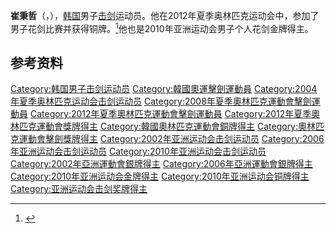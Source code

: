 {{Infobox sportsperson
| name           = 崔秉哲
|show-medals=yes
|medaltemplates={{MedalSport | 男子[[击剑|击剑]]}}
{{MedalCountry | {{KOR}} }}
{{MedalCompetition|[[奥林匹克运动会|奥林匹克运动会]]}}
{{MedalBronze| [[2012年夏季奥林匹克运动会|2012年 伦敦]] |[[2012年夏季奧林匹克運動會擊劍比賽|男子花剑]]}}
}}

'''崔秉哲'''（{{lang-ko|'''최병철'''}}，{{bd|1981年|10月24日||}}），[[韩国|韩国]]男子[[击剑|击剑]]运动员。他在2012年夏季奥林匹克运动会中，参加了男子花剑比赛并获得铜牌。<ref>{{cite web|url=http://www.london2012.com/athlete/jung-hyojung-1099398/ |title=Hyojung Jung |work=London 2012 |accessdate=2012-09-11 |archiveurl=https://archive.is/20130128040502/http://www.london2012.com/athlete/jung-hyojung-1099398/ |archivedate=2013-01-28 |deadurl=yes }}</ref>他也是2010年亚洲运动会男子个人花剑金牌得主。

== 参考资料 ==
{{Reflist}}

{{亚洲运动会击剑比赛男子花剑个人冠军}}

{{Authority control}}
{{DEFAULTSORT:Choi Byung-chul}}
[[Category:韩国男子击剑运动员|Category:韩国男子击剑运动员]]
[[Category:韓國奧運擊劍運動員|Category:韓國奧運擊劍運動員]]
[[Category:2004年夏季奥林匹克运动会击剑运动员|Category:2004年夏季奥林匹克运动会击剑运动员]]
[[Category:2008年夏季奧林匹克運動會擊劍運動員|Category:2008年夏季奧林匹克運動會擊劍運動員]]
[[Category:2012年夏季奧林匹克運動會擊劍運動員|Category:2012年夏季奧林匹克運動會擊劍運動員]]
[[Category:2012年夏季奧林匹克運動會獎牌得主|Category:2012年夏季奧林匹克運動會獎牌得主]]
[[Category:韓國奧林匹克運動會銅牌得主|Category:韓國奧林匹克運動會銅牌得主]]
[[Category:奧林匹克運動會擊劍獎牌得主|Category:奧林匹克運動會擊劍獎牌得主]]
[[Category:2002年亚洲运动会击剑运动员|Category:2002年亚洲运动会击剑运动员]]
[[Category:2006年亚洲运动会击剑运动员|Category:2006年亚洲运动会击剑运动员]]
[[Category:2010年亚洲运动会击剑运动员|Category:2010年亚洲运动会击剑运动员]]
[[Category:2002年亞洲運動會銀牌得主|Category:2002年亞洲運動會銀牌得主]]
[[Category:2006年亞洲運動會銀牌得主|Category:2006年亞洲運動會銀牌得主]]
[[Category:2010年亚洲运动会金牌得主|Category:2010年亚洲运动会金牌得主]]
[[Category:2010年亚洲运动会铜牌得主|Category:2010年亚洲运动会铜牌得主]]
[[Category:亚洲运动会击剑奖牌得主|Category:亚洲运动会击剑奖牌得主]]